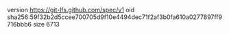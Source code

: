 version https://git-lfs.github.com/spec/v1
oid sha256:59f32b2d5ccee700705d9f10e4494dec71f2af3b0fa610a0277897ff9716bbb6
size 6713
